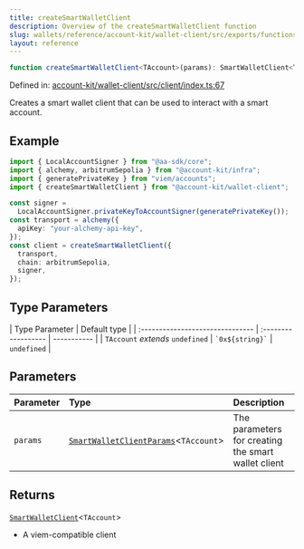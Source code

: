 ```yaml
---
title: createSmartWalletClient
description: Overview of the createSmartWalletClient function
slug: wallets/reference/account-kit/wallet-client/src/exports/functions/createSmartWalletClient
layout: reference
---
```


```ts
function createSmartWalletClient<TAccount>(params): SmartWalletClient<TAccount>;
```

Defined in: [account-kit/wallet-client/src/client/index.ts:67](https://github.com/alchemyplatform/aa-sdk/blob/923a52171f7246172caf350853843e6680197da9/account-kit/wallet-client/src/client/index.ts#L67)

Creates a smart wallet client that can be used to interact with a smart account.

## Example

```ts
import { LocalAccountSigner } from "@aa-sdk/core";
import { alchemy, arbitrumSepolia } from "@account-kit/infra";
import { generatePrivateKey } from "viem/accounts";
import { createSmartWalletClient } from "@account-kit/wallet-client";

const signer =
  LocalAccountSigner.privateKeyToAccountSigner(generatePrivateKey());
const transport = alchemy({
  apiKey: "your-alchemy-api-key",
});
const client = createSmartWalletClient({
  transport,
  chain: arbitrumSepolia,
  signer,
});
```

## Type Parameters

| Type Parameter                   | Default type        |
| :------------------------------- | :------------------ | ----------- |
| `TAccount` _extends_ `undefined` | `` `0x${string}` `` | `undefined` |

## Parameters

| Parameter | Type                                                                                  | Description                                         |
| :-------- | :------------------------------------------------------------------------------------ | :-------------------------------------------------- |
| `params`  | [`SmartWalletClientParams`](../type-aliases/SmartWalletClientParams.mdx)\<`TAccount`> | The parameters for creating the smart wallet client |

## Returns

[`SmartWalletClient`](../type-aliases/SmartWalletClient.mdx)\<`TAccount`>

- A viem-compatible client
